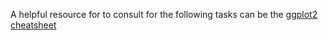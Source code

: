 
A helpful resource for to consult for the following tasks can be the [ggplot2 cheatsheet](https://raw.githubusercontent.com/rstudio/cheatsheets/master/data-visualization-2.1.pdf)

